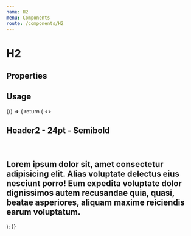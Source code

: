 ```yaml
---
name: H2
menu: Components
route: /components/H2
---
```



# H2

## Properties
<Props of={H2} />

## Usage

<Playground>
  {() => {
    return (
      <>
        <H2>Header2 - 24pt - Semibold</H2>
        <br />
        <H2 id="truncated-header" truncate  >Lorem ipsum dolor sit, amet consectetur adipisicing elit. Alias voluptate
          delectus eius nesciunt porro! Eum expedita voluptate dolor dignissimos autem
          recusandae quia, quasi, beatae asperiores, aliquam maxime reiciendis earum
          voluptatum.</H2>
      </>
    );
  }}
</Playground>

